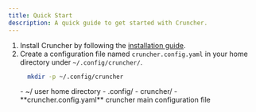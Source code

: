 ```yaml
---
title: Quick Start
description: A quick guide to get started with Cruncher.
---
```


<Steps>

1. Install Cruncher by following the [installation guide](/docs/getting-started/02-installation).
2. Create a configuration file named `cruncher.config.yaml` in your home directory under
   `~/.config/cruncher/`.
   ```bash
     mkdir -p ~/.config/cruncher
   ```
    <FileTree>
    - ~/ user home directory
        - .config/
            - cruncher/
                - **cruncher.config.yaml** cruncher main configuration file
    </FileTree>

</Steps>
